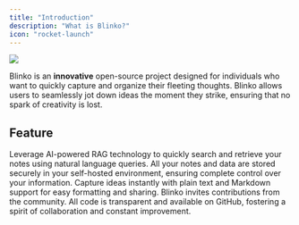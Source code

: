 ```yaml
---
title: "Introduction"
description: "What is Blinko?"
icon: "rocket-launch"
---
```

<img className="rounded-2xl" src="/images/home.png" />

Blinko is an **innovative** open-source project designed for individuals who want to quickly capture and organize their fleeting thoughts. Blinko allows users to seamlessly jot down ideas the moment they strike, ensuring that no spark of creativity is lost.

## Feature

<CardGroup>
  <Card title="AI-Enhanced Note Retrieval" icon="microchip-ai">
    Leverage AI-powered RAG technology to quickly search and retrieve your notes using natural language queries.
  </Card>

  <Card title="Data Ownership" icon="binary-lock">
   All your notes and data are stored securely in your self-hosted environment, ensuring complete control over your information.
  </Card>

  <Card title="Efficient and Fast" icon="rocket-launch">
   Capture ideas instantly with plain text and Markdown support for easy formatting and sharing.
  </Card>

  <Card title="Open for Collaboration" icon="github">
     Blinko invites contributions from the community. All code is transparent and available on GitHub, fostering a spirit of collaboration and constant improvement.
  </Card>
</CardGroup>
